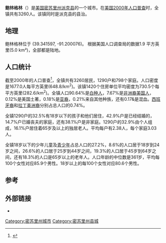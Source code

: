 {{Infobox Settlement
|official_name            = 密苏里州 鲍林格林
|settlement_type          = [[市|市]]
|nickname                 = 
|motto                    = 

<!-- Images -->
|image_skyline            = 
|imagesize                = 
|image_caption            = 
|image_flag               = 
|image_seal               = 

<!-- Maps -->
|image_map = Pike_County_Missouri_Incorporated_and_Unincorporated_areas_Bowling_Green_Highlighted.svg
|mapsize                  = 250px
|map_caption              = 鲍林格林在[[密苏里州|密苏里州]]的位置
|image_map1               = 
|mapsize1                 = 
|map_caption1             = 

<!-- Location -->
|subdivision_type         = [[国家列表|国]]
|subdivision_name         = [[美国|美国]]
|subdivision_type1        = [[美国州份|州]]
|subdivision_name1        = [[密苏里州|密苏里州]]
|subdivision_type2        = [[密苏里州行政区划|县]]
|subdivision_name2        = [[派克县_(密苏里州)|派克县]]
|government_footnotes     = 
|government_type          = 
|leader_title             = 
|leader_name              = 
|leader_title1            = 
|leader_name1             = 
|established_title        = 
|established_date         = 

<!-- Area -->
|unit_pref  =  Imperial
|area_footnotes           = 
|area_magnitude           = 
|area_total_km2           = 5.0
|area_land_km2            = 5.0
|area_water_km2           = 0.0
|area_total_sq_mi         = 1.9
|area_land_sq_mi          = 1.9
|area_water_sq_mi         = 0.0

<!-- Population -->
|population_as_of         = [[美国2000年人口普查|2000]]
|population_footnotes     = 
|population_total         = 3260
|population_density_km2   = 647.5
|population_density_sq_mi = 1677.0

<!-- General information -->
|timezone                 = [[北美中央时区|Central (CST)]]
|utc_offset               = -6
|timezone_DST             = CDT
|utc_offset_DST           = -5
|elevation_footnotes      = 
|elevation_m              = 272
|elevation_ft             = 892
|latd = 39 |latm = 20 |lats = 30 |latNS = N
|longd = 91 |longm = 12 |longs = 0 |longEW = W

<!-- Area/postal codes & others -->
|postal_code_type         = [[邮政编码|邮政编码]]
|postal_code              = 63334
|area_code                = 573
|blank_name               = 
|blank_info               = 
|blank1_name              = 
|blank1_info              = 
|website                  = 
|footnotes                = 
}}
'''鲍林格林'''（{{lang|en|Bowling Green}}）是[[美国|美国]][[密苏里州|密苏里州]][[派克县_(密苏里州)|派克县]]的一个城市。在[[美国2000年人口普查|美国2000年人口普查]]时，全镇共有3260人。该镇同时是派克县的县治。

==地理==
鲍林格林位于{{coord|39|20|30|N|91|12|0|W|type:city}} (39.341597, -91.200076)。
根据美国人口调查局的数据1.9 平方英里(5.0 km²)，全部都是陆地。

==人口统计==
截至2000年的人口普查<ref name="GR2">{{cite web|url=http://factfinder.census.gov|publisher=[[美国人口调查局|美国人口调查局]]|accessdate=2008-01-31|title=美国真相|archive-url=https://archive.today/20200212063637/http://factfinder.census.gov/|archive-date=2020-02-12|dead-url=yes}}</ref>，全镇共有3260居民，1290户和798个家庭。人口密度是1677.0人每平方英里(648.8/km<sup>2</sup>)。该镇1420个住房单位平均密度为730.5个每平方英里(282.6/km<sup>2</sup>)。全镇人口90.64%是[[白种人|白种人]]，7.67%是[[非洲裔美国人|非洲裔美国人]]，0.12%是美国土著，0.18%是[[亚裔美国人|亚裔]]，0.21%来自其他种族，还有0.17&是混血。[[西班牙裔|西班牙裔]]和[[拉丁美洲裔|拉丁美洲裔]]分别占总人口的0.74%。

全镇1290户的32.5%有18岁以下的孩子和他们居住，42.9%户是已经结婚的，14.7%户已婚丧夫的家庭，还有38.1%户是非家庭。1290户的32.9%由个人组成，16.1%户居住着65岁及以上的独居老人。平均每户有2.38人，每个家庭3.03人。

全镇18岁以下的少年儿童及[[青少年|青少年]]占总人口的27.2%，8.6%的人口居于18岁到24岁之间，26.6%的人口居于25岁到44岁之间，19.3%的人口居于45岁到64岁之间，还有18.3%的人口是65岁以上的老年人。人口年龄的中位数是361岁，平均每100个女性对应85.9个男性。18岁以上的每100个女性对应80.6个男性。

==参考==
<references />

==外部链接==
{{commonscat}}
* {{Mapit-US-cityscale|39.341597|-91.200076}}

{{normdaten}}
{{DEFAULTSORT:Bowling Green}}
[[Category:密苏里州城市|Category:密苏里州城市]]
[[Category:密苏里州县城|Category:密苏里州县城]]